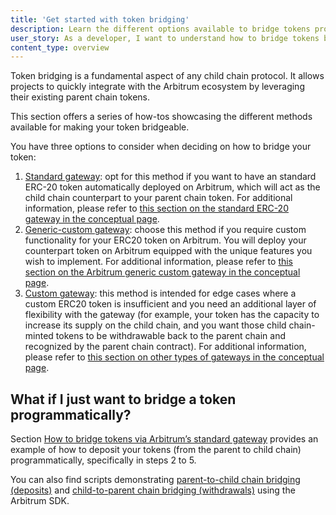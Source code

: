 ```yaml
---
title: 'Get started with token bridging'
description: Learn the different options available to bridge tokens programmatically
user_story: As a developer, I want to understand how to bridge tokens between Ethereum and Arbitrum.
content_type: overview
---
```


Token bridging is a fundamental aspect of any child chain protocol. It allows projects to quickly integrate with the Arbitrum ecosystem by leveraging their existing parent chain tokens.

This section offers a series of how-tos showcasing the different methods available for making your token bridgeable.

You have three options to consider when deciding on how to bridge your token:

1. [Standard gateway](/build-decentralized-apps/token-bridging/bridge-tokens-programmatically/02-how-to-bridge-tokens-standard.mdx): opt for this method if you want to have an standard ERC-20 token automatically deployed on Arbitrum, which will act as the child chain counterpart to your parent chain token. For additional information, please refer to [this section on the standard ERC-20 gateway in the conceptual page](/build-decentralized-apps/token-bridging/03-token-bridge-erc20.mdx#default-standard-bridging).
2. [Generic-custom gateway](/build-decentralized-apps/token-bridging/bridge-tokens-programmatically/03-how-to-bridge-tokens-generic-custom.mdx): choose this method if you require custom functionality for your ERC20 token on Arbitrum. You will deploy your counterpart token on Arbitrum equipped with the unique features you wish to implement. For additional information, please refer to [this section on the Arbitrum generic custom gateway in the conceptual page](/build-decentralized-apps/token-bridging/03-token-bridge-erc20.mdx#the-arbitrum-generic-custom-gateway).
3. [Custom gateway](/build-decentralized-apps/token-bridging/bridge-tokens-programmatically/04-how-to-bridge-tokens-custom-gateway.mdx): this method is intended for edge cases where a custom ERC20 token is insufficient and you need an additional layer of flexibility with the gateway (for example, your token has the capacity to increase its supply on the child chain, and you want those child chain-minted tokens to be withdrawable back to the parent chain and recognized by the parent chain contract). For additional information, please refer to [this section on other types of gateways in the conceptual page](/build-decentralized-apps/token-bridging/03-token-bridge-erc20.mdx#other-flavors-of-gateways).

## What if I just want to bridge a token programmatically?

Section [How to bridge tokens via Arbitrum’s standard gateway](/build-decentralized-apps/token-bridging/bridge-tokens-programmatically/02-how-to-bridge-tokens-standard.mdx) provides an example of how to deposit your tokens (from the parent to child chain) programmatically, specifically in steps 2 to 5.

You can also find scripts demonstrating [parent-to-child chain bridging (deposits)](https://github.com/OffchainLabs/arbitrum-tutorials/tree/master/packages/token-deposit) and [child-to-parent chain bridging (withdrawals)](https://github.com/OffchainLabs/arbitrum-tutorials/tree/master/packages/token-withdraw) using the Arbitrum SDK.
